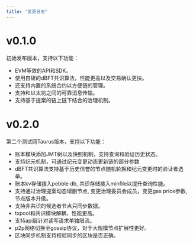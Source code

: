 ```yaml
---
title: "变更日志"
---
```


# v0.1.0
初始发布版本，支持以下功能：
- EVM等效的API和SDK。
- 使用自研的dBFT共识算法，性能更高以及交易确认更快。
- 还支持内置的系统合约以方便链的管理。
- 支持和以太坊之间的可靠消息传输。
- 支持基于提案的链上链下结合的治理机制。

# v0.2.0
第二个测试网Taurus版本，支持以下功能：
- 账本模块添加JMT树以及快照机制，支持查询和验证历史状态。
- 支持纪元机制，可通过纪元变更动态更新链的部分参数
- dBFT共识算法支持基于历史信誉的节点随机轮换和纪元变更时的验证者选举。
- 账本kv存储接入pebble db, 共识存储接入minfile以提升查询性能。
- 支持通过治理提案动态增删节点, 变更治理委员会成员，变更gas price参数, 节点版本升级。
- 支持非共识的候选者节点只同步数据。
- txpool和共识模块解耦，性能更高。
- 支持api层针对读写请求单独限流。
- p2p网络切换至gossip协议，对于大规模节点扩展性更好。
- 区块同步机制支持校验同步的区块是否正确。
